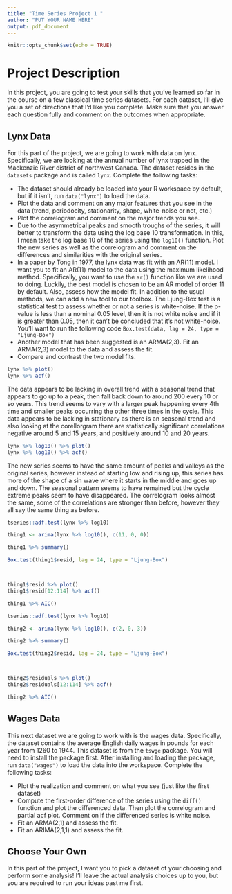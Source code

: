 ```yaml
---
title: "Time Series Project 1 "
author: "PUT YOUR NAME HERE"
output: pdf_document
---
```


```r
knitr::opts_chunk$set(echo = TRUE)
```

# Project Description

In this project, you are going to test your skills that you've learned so far in the course on a few classical time series datasets. For each dataset, I'll give you a set of directions that I'd like you complete. Make sure that you answer each question fully and comment on the outcomes when appropriate. 



## Lynx Data

For this part of the project, we are going to work with data on lynx. Specifically, we are looking at the annual number of lynx trapped in the Mackenzie River district of northwest Canada. The dataset resides in the `datasets` package and is called `lynx`. Complete the following tasks:

  * The dataset should already be loaded into your R workspace by default, but if it isn't, run `data("lynx")` to load the data.
  * Plot the data and comment on any major features that you see in the data (trend, periodocity, stationarity, shape, white-noise or not, etc.)
  * Plot the correlogram and comment on the major trends you see.
  * Due to the asymmetrical peaks and smooth troughs of the series, it will better to transform the data using the log base 10 transformation. In this, I mean take the log base 10 of the series using the `log10()` function. Plot the new series as well as the correlogram and comment on the differences and similarities with the original series.
  * In a paper by Tong in 1977, the lynx data was fit with an AR(11) model. I want you to fit an AR(11) model to the data using the maximum likelihood method. Specifically, you want to use the `ar()` function like we are used to doing. Luckily, the best model is chosen to be an AR model of order 11 by default. Also, assess how the model fit. In addition to the usual methods, we can add a new tool to our toolbox. The Ljung-Box test is a statistical test to assess whether or not a series is white-noise. If the p-value is less than a nominal 0.05 level, then it is not white noise and if it is greater than 0.05, then it can't be concluded that it's not white-noise. You'll want to run the following code `Box.test(data, lag = 24, type = "Ljung-Box")`
  * Another model that has been suggested is an ARMA(2,3). Fit an ARMA(2,3) model to the data and assess the fit.
  * Compare and contrast the two model fits.
```r
lynx %>% plot()
lynx %>% acf()
```

The data appears to be lacking in overall trend with a seasonal trend that appears to go up to a peak, then fall back down to around 200 every 10 or so years. This trend seems to vary with a larger peak happening every 4th time and smaller peaks occurring the other three times in the cycle. This data appears to be lacking in stationary as there is an seasonal trend and also looking at the corellorgram there are statistically significant correlations negative around 5 and 15 years, and positively around 10 and 20 years. 
```r
lynx %>% log10() %>% plot()
lynx %>% log10() %>% acf()
```

The new series seems to have the same amount of peaks and valleys as the original series, however instead of starting low and rising up, this series has more of the shape of a sin wave where it starts in the middle and goes up and down. The seasonal pattern seems to have remained but the cycle extreme peaks seem to have disappeared. The correlogram looks almost the same, some of the correlations are stronger than before, however they all say the same thing as before. 



```r
tseries::adf.test(lynx %>% log10)

thing1 <- arima(lynx %>% log10(), c(11, 0, 0)) 

thing1 %>% summary()

Box.test(thing1$resid, lag = 24, type = "Ljung-Box")



thing1$resid %>% plot()
thing1$resid[12:114] %>% acf()

thing1 %>% AIC()

```



```r
tseries::adf.test(lynx %>% log10)

thing2 <- arima(lynx %>% log10(), c(2, 0, 3))

thing2 %>% summary()

Box.test(thing2$resid, lag = 24, type = "Ljung-Box")



thing2$residuals %>% plot()
thing2$residuals[12:114] %>% acf()

thing2 %>% AIC()

```


## Wages Data

This next dataset we are going to work with is the wages data. Specifically, the dataset contains the average English daily wages in pounds for each year from 1260 to 1944. This dataset is from the `tswge` package. You will need to install the package first. After installing and loading the package, run `data("wages")` to load the data into the workspace. Complete the following tasks:

  * Plot the realization and comment on what you see (just like the first dataset)
  * Compute the first-order difference of the series using the `diff()` function and plot the differenced data. Then plot the correlogram and partial acf plot. Comment on if the differenced series is white noise. 
  * Fit an ARMA(2,1) and assess the fit. 
  * Fit an ARIMA(2,1,1) and assess the fit.
  
  

## Choose Your Own

In this part of the project, I want you to pick a dataset of your choosing and perform some analysis! I'll leave the actual analysis choices up to you, but you are required to run your ideas past me first. 















